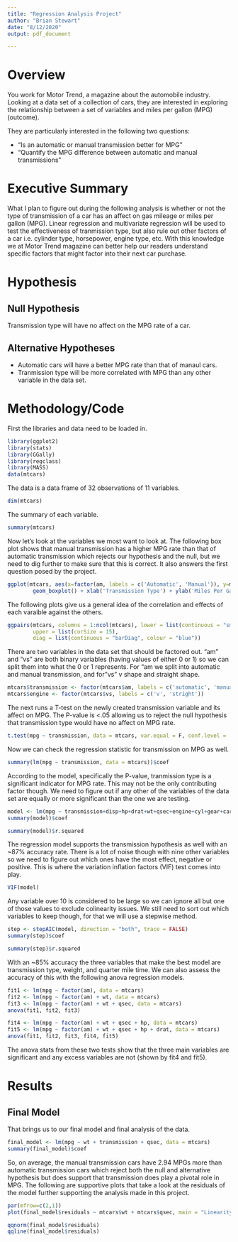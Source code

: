 ```yaml
---
title: "Regression Analysis Project"
author: "Brian Stewart"
date: "8/12/2020"
output: pdf_document

---
```


# Overview  

You work for Motor Trend, a magazine about the automobile industry. Looking at a data set of a collection of cars, they are interested in exploring the relationship between a set of variables and miles per gallon (MPG) (outcome).  

They are particularly interested in the following two questions:  

* “Is an automatic or manual transmission better for MPG”
* "Quantify the MPG difference between automatic and manual transmissions"

# Executive Summary  
What I plan to figure out during the following analysis is whether or not the type of transmission of a car has an affect on gas mileage or miles per gallon (MPG). Linear regression and multivariate regression will be used to test the effectiveness of tranmission type, but also rule out other factors of a car i.e. cylinder type, horsepower, engine type, etc. With this knowledge we at Motor Trend magazine can better help our readers understand specific factors that might factor into their next car purchase.  

# Hypothesis  

## Null Hypothesis  
Transmission type will have no affect on the MPG rate of a car.  

## Alternative Hypotheses  
* Automatic cars will have a better MPG rate than that of manaul cars.
* Tranmission type will be more correlated with MPG than any other variable in the data set.  

# Methodology/Code   
First the libraries and data need to be loaded in.  
```r
library(ggplot2)
library(stats)
library(GGally)
library(regclass)
library(MASS)
data(mtcars)
```
The data is a data frame of 32 observations of 11 variables.  

```r
dim(mtcars)
```

The summary of each variable.  

```r
summary(mtcars)
```

Now let's look at the variables we most want to look at. The following box plot shows that manual transmission has a higher MPG rate than that of automatic transmission which rejects our hypothesis and the null, but we need to dig further to make sure that this is correct. It also answers the first question posed by the project.   

```r
ggplot(mtcars, aes(x=factor(am, labels = c('Automatic', 'Manual')), y=mpg, fill = factor(am))) +
        geom_boxplot() + xlab('Transmission Type') + ylab('Miles Per Gallon (MPG)')
```

The following plots give us a general idea of the correlation and effects of each varaible against the others.  
```r
ggpairs(mtcars, columns = 1:ncol(mtcars), lower = list(continuous = "smooth", colour = "blue"),
        upper = list(corSize = 15), 
        diag = list(continuous = "barDiag", colour = "blue"))
```

There are two variables in the data set that should be factored out. "am" and "vs" are both binary variables (having values of either 0 or 1) so we can split them into what the 0 or 1 represents. For "am we split into automatic and manual transmission, and for "vs" v shape and straight shape.  

```r
mtcars$transmission <- factor(mtcars$am, labels = c('automatic', 'manual'))
mtcars$engine <- factor(mtcars$vs, labels = c('v', 'stright'))
```

The next runs a T-test on the newly created transmission variable and its affect on MPG. The P-value is <.05 allowing us to reject the null hypothesis that transmission type would have no affect on MPG rate.  

```r
t.test(mpg ~ transmission, data = mtcars, var.equal = F, conf.level = .95)
```

Now we can check the regression statistic for transmission on MPG as well.  

```r
summary(lm(mpg ~ transmission, data = mtcars))$coef
```

According to the model, specifically the P-value, tranmission type is a significant indicator for MPG rate. This may not be the only contributing factor though. We need to figure out if any other of the variables of the data set are equally or more significant than the one we are testing.  

```r
model <- lm(mpg ~ transmission+disp+hp+drat+wt+qsec+engine+cyl+gear+carb, data = mtcars)
summary(model)$coef
```

```r
summary(model)$r.squared
```

The regression model supports the transmission hypothesis as well with an ~87% accuracy rate. There is a lot of noise though with nine other variables so we need to figure out which ones have the most effect, negative or positive. This is where the variation inflation factors (VIF) test comes into play.  

```r
VIF(model)
```

Any variable over 10 is considered to be large so we can ignore all but one of those values to exclude colinearity issues. We still need to sort out which variables to keep though, for that we will use a stepwise method.  

```r
step <- stepAIC(model, direction = "both", trace = FALSE)
summary(step)$coef
```

```r
summary(step)$r.squared
```

With an ~85% accuracy the three variables that make the best model are transmission type, weight, and quarter mile time. We can also assess the accuracy of this with the following anova regression models.

```r
fit1 <- lm(mpg ~ factor(am), data = mtcars)
fit2 <- lm(mpg ~ factor(am) + wt, data = mtcars)
fit3 <- lm(mpg ~ factor(am) + wt + qsec, data = mtcars)
anova(fit1, fit2, fit3)
```


```r
fit4 <- lm(mpg ~ factor(am) + wt + qsec + hp, data = mtcars)
fit5 <- lm(mpg ~ factor(am) + wt + qsec + hp + drat, data = mtcars)
anova(fit1, fit2, fit3, fit4, fit5)
```

The anova stats from these two tests show that the three main variables are significant and any excess variables are not (shown by fit4 and fit5).  

# Results

## Final Model

That brings us to our final model and final analysis of the data.  

```r
final_model <- lm(mpg ~ wt + transmission + qsec, data = mtcars)
summary(final_model)$coef
```

So, on average, the manual transmission cars have 2.94 MPGs more than automatic transmission cars which reject both the null and alternative hypothesis but does support that transmission does play a pivotal role in MPG. The following are supportive plots that take a look at the residuals of the model further supporting the analysis made in this project.  

```r
par(mfrow=c(2,1))
plot(final_model$residuals ~ mtcars$wt + mtcars$qsec, main = "Linearity Condition")
```




```r
qqnorm(final_model$residuals)
qqline(final_model$residuals)
```












